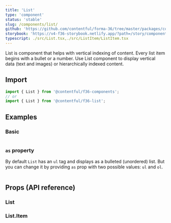 ```yaml
---
title: 'List'
type: 'component'
status: 'stable'
slug: /components/list/
github: 'https://github.com/contentful/forma-36/tree/master/packages/components/list'
storybook: 'https://v4-f36-storybook.netlify.app/?path=/story/components-list--default'
typescript: ./src/List.tsx,./src/ListItem/ListItem.tsx
---
```


List is component that helps with vertical indexing of content. Every list item begins with a bullet or a number.
Use List component to display vertical data (text and images) or hierarchically indexed content.

## Import

```js static=true
import { List } from '@contentful/f36-components';
// or
import { List } from '@contentful/f36-list';
```

## Examples

### Basic

```tsx file=examples/ListBasicExample.tsx

```

### `as` property

By default `List` has an `ul` tag and displays as a bulleted (unordered) list. But you can change it by providing `as` prop with two possible values: `ul` and `ol`.

```tsx file=examples/ListWithAsExample.tsx

```

## Props (API reference)

### List

<PropsTable of="List" />

### List.Item

<PropsTable of="ListItem" />
